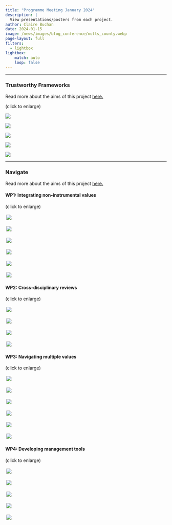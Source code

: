 ```yaml
---
title: "Programme Meeting January 2024"
description: |
  View presentations/posters from each project.
author: Claire Buchan
date: 2024-01-15
image: /news/images/blog_conference/notts_county.webp
page-layout: full
filters:
  - lightbox
lightbox: 
    match: auto
    loop: false
---
```


<hr />

### Trustworthy Frameworks

Read more about the aims of this project [here.](https://economicsofbiodiversity.org/frameworks.html)

(click to enlarge)

::: {layout="[[1, 1, 1, 1.333, 1]]"}
![](news/images/blog_conference/VL/Slide1.webp){group="vl"}

![](news/images/blog_conference/VL/Slide2.webp){group="vl"}

![](news/images/blog_conference/VL/Slide3.webp){group="vl"}

![](news/images/blog_conference/VL/Slide4.webp){group="vl"}

![](news/images/blog_conference/VL/Slide6.webp){group="vl"}
:::

<hr />

### Navigate

Read more about the aims of this project [here.](https://economicsofbiodiversity.org/navigate.html)

#### WP1: Integrating non-instrumental values
(click to enlarge)

::: {layout="[[1, 1, 1, 1, 1, 1]]"}
![](news/images/blog_conference/Nav_wp1/Slide1.webp){group="nav_wp1" style="border: 3px solid white;"}

![](news/images/blog_conference/Nav_wp1/Slide2.webp){group="nav_wp1" style="border: 3px solid white;"}

![](news/images/blog_conference/Nav_wp1/Slide3.webp){group="nav_wp1" style="border: 3px solid white;"}

![](news/images/blog_conference/Nav_wp1/Slide4.webp){group="nav_wp1" style="border: 3px solid white;"}

![](news/images/blog_conference/Nav_wp1/Slide5.webp){group="nav_wp1" style="border: 3px solid white;"}

![](news/images/blog_conference/Nav_wp1/Slide6.webp){group="nav_wp1" style="border: 3px solid white;"}
:::

#### WP2: Cross-disciplinary reviews
(click to enlarge)

::: {layout="[[1, 1, 1, 1, 1, 1]]"}
![](news/images/blog_conference/Nav_wp2/Slide1.webp){group="nav_wp2" style="border: 3px solid white;"}

![](news/images/blog_conference/Nav_wp2/Slide2.webp){group="nav_wp2" style="border: 3px solid white;"}

![](news/images/blog_conference/Nav_wp2/Slide3.webp){group="nav_wp2" style="border: 3px solid white;"}

![](news/images/blog_conference/Nav_wp2/Slide4.webp){group="nav_wp2" style="border: 3px solid white;"}
:::

#### WP3: Navigating multiple values
(click to enlarge)

::: {layout="[[1, 1, 1, 1, 1, 1]]"}
![](news/images/blog_conference/Nav_wp3/Slide1.webp){group="nav_wp3" style="border: 3px solid white;"}

![](news/images/blog_conference/Nav_wp3/Slide2.webp){group="nav_wp3" style="border: 3px solid white;"}

![](news/images/blog_conference/Nav_wp3/Slide3.webp){group="nav_wp3" style="border: 3px solid white;"}

![](news/images/blog_conference/Nav_wp3/Slide4.webp){group="nav_wp3" style="border: 3px solid white;"}

![](news/images/blog_conference/Nav_wp3/Slide5.webp){group="nav_wp3" style="border: 3px solid white;"}

![](news/images/blog_conference/Nav_wp3/Slide6.webp){group="nav_wp3" style="border: 3px solid white;"}
:::

#### WP4: Developing management tools
(click to enlarge)

::: {layout="[[1, 1, 1, 1, 1, 1]]"}
![](news/images/blog_conference/Nav_wp4/Slide1.webp){group="nav_wp4" style="border: 3px solid white;"}

![](news/images/blog_conference/Nav_wp4/Slide2.webp){group="nav_wp4" style="border: 3px solid white;"}

![](news/images/blog_conference/Nav_wp4/Slide3.webp){group="nav_wp4" style="border: 3px solid white;"}

![](news/images/blog_conference/Nav_wp4/Slide4.webp){group="nav_wp4" style="border: 3px solid white;"}

![](news/images/blog_conference/Nav_wp4/Slide5.webp){group="nav_wp4" style="border: 3px solid white;"}
:::